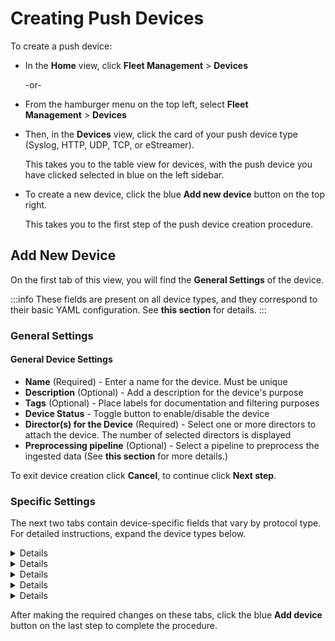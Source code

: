 # Creating Push Devices

To create a push device:

- In the **Home** view, click **Fleet Management**&nbsp;>&nbsp;**Devices**

  -or-

- From the hamburger menu on the top left, select **Fleet Management**&nbsp;>&nbsp;**Devices**

- Then, in the **Devices** view, click the card of your push device type (Syslog, HTTP, UDP, TCP, or eStreamer).

  This takes you to the table view for devices, with the push device you have clicked selected in blue on the left sidebar.

- To create a new device, click the blue **Add new device** button on the top right.

  This takes you to the first step of the push device creation procedure.

## Add New Device

On the first tab of this view, you will find the **General Settings** of the device.

:::info
These fields are present on all device types, and they correspond to their basic YAML configuration. See <Topic id="devices-overview-config">**this section**</Topic> for details.
:::

### General Settings

#### General Device Settings

- **Name** (Required) - Enter a name for the device. Must be unique
- **Description** (Optional) - Add a description for the device's purpose
- **Tags** (Optional) - Place labels for documentation and filtering purposes
- **Device Status** - Toggle button to enable/disable the device
- **Director(s) for the Device** (Required) - Select one or more directors to attach the device. The number of selected directors is displayed
- **Preprocessing pipeline** (Optional) - Select a pipeline to preprocess the ingested data (See <Topic id="normalization">**this section**</Topic> for more details.)

To exit device creation click **Cancel**, to continue click **Next step**.

### Specific Settings

The next two tabs contain device-specific fields that vary by protocol type. For detailed instructions, expand the device types below.

<Details summary="Syslog">
<Include id="gui-devices-config-syslog" />
</Details>

<Details summary="HTTP">
<Include id="gui-devices-config-http" />
</Details>

<Details summary="UDP">
<Include id="gui-devices-config-udp" />
</Details>

<Details summary="TCP">
<Include id="gui-devices-config-tcp" />
</Details>

<Details summary="eStreamer">
<Include id="gui-devices-config-estreamer" />
</Details>

After making the required changes on these tabs, click the blue **Add device** button on the last step to complete the procedure.
